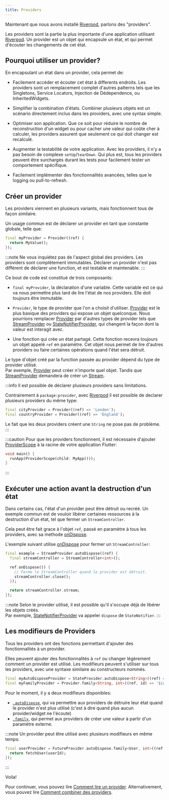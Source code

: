 ```yaml
---
title: Providers
---
```


Maintenant que nous avons installé [Riverpod], parlons des "providers".

Les providers sont la partie la plus importante d'une application utilisant [Riverpod].
Un provider est un objet qui encapsule un état, et qui permet d'écouter les changements
de cet état.

## Pourquoi utiliser un provider?

En encapsulant un état dans un provider, cela permet de:

- Facilement accéder et écouter cet état à differents endroits.
  Les providers sont un remplacement complet d'autres patterns tels que les
  Singletons, Service Locators, Injection de Dédependence, ou InheritedWidgets.

- Simplifier la combination d'états.
  Combiner plusieurs objets est un scénario directement inclus dans les
  providers, avec une syntax simple.

- Optimiser son application.
  Que ce soit pour réduire le nombre de reconstruction d'un widget ou pour cacher
  une valeur qui coûte cher à calculer, les providers assurent que seulement
  ce qui doit changer est recalculé.

- Augmenter la testabilité de votre application.
  Avec les providers, il n'y a pas besoin de complexe `setUp`/`tearDown`.
  Qui plus est, tous les providers peuvent être surchargés durant les tests
  pour facilement tester un comportement spécifique.

- Facilement implémenter des fonctionnalités avancées, telles que le logging ou pull-to-refresh.

## Créer un provider

Les providers viennent en plusieurs variants, mais fonctionnent tous de façon
similaire.

Un usage commun est de déclarer un provider en tant que constante globale, telle que:

```dart
final myProvider = Provider((ref) {
  return MyValue();
});
```

:::note
Ne vous inquiétez pas de l'aspect global des providers.
Les providers sont complètement immutables. Déclarer un provider n'est pas différent
de déclarer une function, et est testable et maintenable.
:::

Ce bout de code est constitué de trois composants:

- `final myProvider`, la déclaration d'une variable.
  Cette variable est ce qui va nous permettre plus tard de lire l'état de nos providers.
  Elle doit toujours être immutable.

- `Provider`, le type de provider que l'on a choisit d'utiliser.
  [Provider] est le plus basique des providers qui expose un objet quelconque.
  Nous pourrions remplacer [Provider] par d'autres types de provider tels que
  [StreamProvider] ou [StateNotifierProvider], qui changent la façon dont
  la valeur est interagit avec.

- Une fonction qui crée un état partagé.
  Cette fonction recevra toujours un objet appelé `ref` en paramètre. Cet objet
  nous permet de lire d'autres providers ou faire certaines opérations quand
  l'état sera détruit.

Le type d'objet créé par la function passée au provider dépend du type de provider
utilisé.  
Par exemple, [Provider] peut créer n'importe quel objet.
Tandis que [StreamProvider] demandera de créer un [Stream].

:::info
Il est possible de déclarer plusieurs providers sans limitations.

Contrairement à `package:provider`, avec [Riverpod] il est possible de
declarer plusieurs providers du même type:

```dart
final cityProvider = Provider((ref) => 'London');
final countryProvider = Provider((ref) => 'England');
```

Le fait que les deux providers créent une `String` ne pose pas de problème.
:::

:::caution
Pour que les providers fonctionnent, il est nécessaire d'ajouter [ProviderScope]
à la racine de votre application Flutter:

```dart
void main() {
  runApp(ProviderScope(child: MyApp()));
}
```

:::

## Exécuter une action avant la destruction d'un état

Dans certains cas, l'état d'un provider peut être détruit ou recréé.
Un exemple commun est de vouloir libérer certaines ressources à la destruction
d'un état, tel que fermer un `StreamController`.

Cela peut être fait grace à l'objet `ref`, passé en paramètre à tous les providers,
avec sa methode [onDispose].

L'exemple suivant utilise [onDispose] pour fermer un `StreamController`:

```dart
final example = StreamProvider.autoDispose((ref) {
  final streamController = StreamController<int>();

  ref.onDispose(() {
    // Ferme le StreamController quand le provider est détruit.
    streamController.close();
  });

  return streamController.stream;
});
```

:::note
Selon le provider utilisé, il est possible qu'il s'occupe déjà de libérer
les objets créés.  
Par exemple, [StateNotifierProvider] va appeler `dispose` de `StateNotifier`.
:::

## Les modifieurs de Providers

Tous les providers ont des fonctions permettant d'ajouter des fonctionnalités
à un provider.

Elles peuvent ajouter des fonctionnalités à `ref` ou changer légèrement comment
un provider est utilisé.
Les modifieurs peuvent s'utiliser sur tous les providers, avec une syntaxe similaire
au constructeurs nommés.

```dart
final myAutoDisposeProvider = StateProvider.autoDispose<String>((ref) => 0);
final myFamilyProvider = Provider.family<String, int>((ref, id) => '$id');
```

Pour le moment, il y a deux modifieurs disponibles:

- [`.autoDispose`](/docs/concepts/modifiers/auto_dispose), qui va permettre aux providers
  de détruire leur état quand le provider n'est plus utilisé (c'est à dire quand
  plus aucun provider/widget ne l'écoute)
- [`.family`](/docs/concepts/modifiers/family), qui permet aux providers
  de créer une valeur à partir d'un paramètre externe.

:::note
Un provider peut être utilisé avec plusieurs modifieurs en même temps:

```dart
final userProvider = FutureProvider.autoDispose.family<User, int>((ref, userId) async {
  return fetchUser(userId);
});
```

:::

Voila!

Pour continuer, vous pouvez lire [Comment lire un provider](/docs/concepts/reading).
Alternativement, vous pouvez lire [Comment combiner des providers](/docs/concepts/combining_providers).

[get_it]: http://pub.dev/packages/get_it
[inheritedwidget]: https://api.flutter.dev/flutter/widgets/InheritedWidget-class.html
[stream]: https://api.dart.dev/stable/2.8.4/dart-async/Stream-class.html
[ondispose]: https://pub.dev/documentation/riverpod/latest/riverpod/Ref/onDispose.html
[riverpod]: https://github.com/rrousselgit/riverpod
[hooks_riverpod]: https://pub.dev/packages/hooks_riverpod
[flutter_riverpod]: https://pub.dev/packages/flutter_riverpod
[flutter_hooks]: https://github.com/rrousselGit/flutter_hooks
[provider]: https://pub.dev/documentation/riverpod/latest/riverpod/Provider-class.html
[streamprovider]: https://pub.dev/documentation/riverpod/latest/riverpod/StreamProvider-class.html
[statenotifierprovider]: https://pub.dev/documentation/riverpod/latest/riverpod/StateNotifierProvider-class.html
[providerscope]: https://pub.dev/documentation/flutter_riverpod/latest/flutter_riverpod/ProviderScope-class.html
